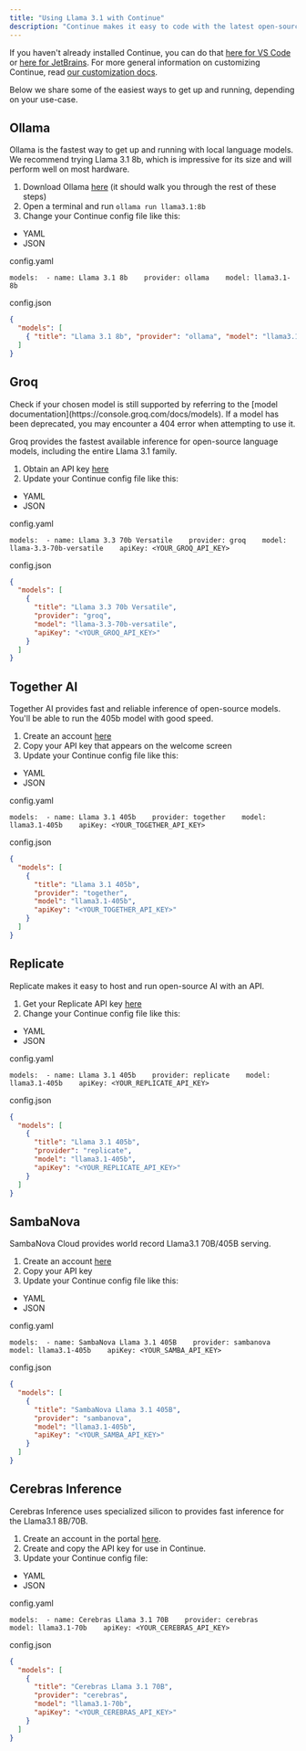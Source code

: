 ```yaml
---
title: "Using Llama 3.1 with Continue"
description: "Continue makes it easy to code with the latest open-source models, including the entire Llama 3.1 family of models. Llama 3.2 models are also supported but not recommended for chat, because they are specifically designed to be small or multi-modal."
---
```


If you haven't already installed Continue, you can do that [here for VS Code](https://marketplace.visualstudio.com/items?itemName=Continue.continue) or [here for JetBrains](https://plugins.jetbrains.com/plugin/22707-continue). For more general information on customizing Continue, read [our customization docs](/customization/overview).

Below we share some of the easiest ways to get up and running, depending on your use-case.

## Ollama[​](#ollama "Direct link to Ollama")

Ollama is the fastest way to get up and running with local language models. We recommend trying Llama 3.1 8b, which is impressive for its size and will perform well on most hardware.

1. Download Ollama [here](https://ollama.ai/) (it should walk you through the rest of these steps)
2. Open a terminal and run `ollama run llama3.1:8b`
3. Change your Continue config file like this:

- YAML
- JSON

config.yaml

```
models:  - name: Llama 3.1 8b    provider: ollama    model: llama3.1-8b
```

config.json

```json
{
  "models": [
    { "title": "Llama 3.1 8b", "provider": "ollama", "model": "llama3.1-8b" }
  ]
}
```

## Groq[​](#groq "Direct link to Groq")

<Info>
  Check if your chosen model is still supported by referring to the [model
  documentation](https://console.groq.com/docs/models). If a model has been
  deprecated, you may encounter a 404 error when attempting to use it.
</Info>

Groq provides the fastest available inference for open-source language models, including the entire Llama 3.1 family.

1. Obtain an API key [here](https://console.groq.com/keys)
2. Update your Continue config file like this:

- YAML
- JSON

config.yaml

```
models:  - name: Llama 3.3 70b Versatile    provider: groq    model: llama-3.3-70b-versatile    apiKey: <YOUR_GROQ_API_KEY>
```

config.json

```json
{
  "models": [
    {
      "title": "Llama 3.3 70b Versatile",
      "provider": "groq",
      "model": "llama-3.3-70b-versatile",
      "apiKey": "<YOUR_GROQ_API_KEY>"
    }
  ]
}
```

## Together AI[​](#together-ai "Direct link to Together AI")

Together AI provides fast and reliable inference of open-source models. You'll be able to run the 405b model with good speed.

1. Create an account [here](https://api.together.xyz/signup)
2. Copy your API key that appears on the welcome screen
3. Update your Continue config file like this:

- YAML
- JSON

config.yaml

```
models:  - name: Llama 3.1 405b    provider: together    model: llama3.1-405b    apiKey: <YOUR_TOGETHER_API_KEY>
```

config.json

```json
{
  "models": [
    {
      "title": "Llama 3.1 405b",
      "provider": "together",
      "model": "llama3.1-405b",
      "apiKey": "<YOUR_TOGETHER_API_KEY>"
    }
  ]
}
```

## Replicate[​](#replicate "Direct link to Replicate")

Replicate makes it easy to host and run open-source AI with an API.

1. Get your Replicate API key [here](https://replicate.ai/)
2. Change your Continue config file like this:

- YAML
- JSON

config.yaml

```
models:  - name: Llama 3.1 405b    provider: replicate    model: llama3.1-405b    apiKey: <YOUR_REPLICATE_API_KEY>
```

config.json

```json
{
  "models": [
    {
      "title": "Llama 3.1 405b",
      "provider": "replicate",
      "model": "llama3.1-405b",
      "apiKey": "<YOUR_REPLICATE_API_KEY>"
    }
  ]
}
```

## SambaNova[​](#sambanova "Direct link to SambaNova")

SambaNova Cloud provides world record Llama3.1 70B/405B serving.

1. Create an account [here](http://cloud.sambanova.ai?utm_source=continue&utm_medium=external&utm_campaign=cloud_signup)
2. Copy your API key
3. Update your Continue config file like this:

- YAML
- JSON

config.yaml

```
models:  - name: SambaNova Llama 3.1 405B    provider: sambanova    model: llama3.1-405b    apiKey: <YOUR_SAMBA_API_KEY>
```

config.json

```json
{
  "models": [
    {
      "title": "SambaNova Llama 3.1 405B",
      "provider": "sambanova",
      "model": "llama3.1-405b",
      "apiKey": "<YOUR_SAMBA_API_KEY>"
    }
  ]
}
```

## Cerebras Inference[​](#cerebras-inference "Direct link to Cerebras Inference")

Cerebras Inference uses specialized silicon to provides fast inference for the Llama3.1 8B/70B.

1. Create an account in the portal [here](https://cloud.cerebras.ai/).
2. Create and copy the API key for use in Continue.
3. Update your Continue config file:

- YAML
- JSON

config.yaml

```
models:  - name: Cerebras Llama 3.1 70B    provider: cerebras    model: llama3.1-70b    apiKey: <YOUR_CEREBRAS_API_KEY>
```

config.json

```json
{
  "models": [
    {
      "title": "Cerebras Llama 3.1 70B",
      "provider": "cerebras",
      "model": "llama3.1-70b",
      "apiKey": "<YOUR_CEREBRAS_API_KEY>"
    }
  ]
}
```
